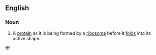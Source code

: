 ==English==

===Noun===
{{en-noun|sg=[[nascent]] [[protein]]}}

# A [[protein]] as it is being formed by a [[ribosome]] before it [[fold]]s into its active shape.
fff